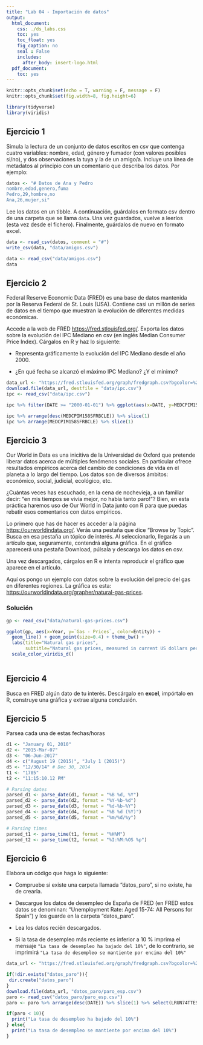 ```yaml
---
title: "Lab 04 - Importación de datos"
output:
  html_document:
    css: ./ds_labs.css
    toc: yes
    toc_float: yes
    fig_caption: no
    seal : False
    includes:
      after_body: insert-logo.html
  pdf_document:
    toc: yes
---
```



<div class="title-logo"></div>

```r
knitr::opts_chunk$set(echo = T, warning = F, message = F)
knitr::opts_chunk$set(fig.width=8, fig.height=6) 
```


```r
library(tidyverse)
library(viridis)
```

## Ejercicio 1

Simula la lectura de un conjunto de datos escritos en csv que contenga cuatro variables:
nombre, edad, género y fumador (con valores posibles si/no), y dos observaciones la tuya y la de 
un amigo/a. Incluye una línea de metadatos al principio con un comentario que describa los datos.
Por ejemplo:


```r
datos <- "# Datos de Ana y Pedro
nombre,edad,genero,fuma
Pedro,29,hombre,no
Ana,26,mujer,si"
```


Lee los datos en un tibble. A continuación, guárdalos en formato csv dentro de una carpeta que se llama `data`.
Una vez guardados, vuelve a leerlos (esta vez desde el fichero).
Finalmente, guárdalos de nuevo en formato excel.

```r
data <- read_csv(datos, comment = "#")
write_csv(data, "data/amigos.csv")
```

```r
data <- read_csv("data/amigos.csv")
data
```



## Ejercicio 2

Federal Reserve Economic Data (FRED) es una base de datos mantenida por la Reserva Federal de St. Louis (USA). Contiene casi un millón de series de datos en el tiempo que muestran la evolución de diferentes medidas económicas.

Accede a la web de FRED [https://fred.stlouisfed.org/](https://fred.stlouisfed.org/). Exporta los datos sobre la evolución del IPC Mediano en csv (en inglés Median Consumer Price Index).
Cárgalos en R y haz lo siguiente:

* Representa gráficamente la evolución del IPC Mediano desde el año 2000.

* ¿En qué fecha se alcanzó el máximo IPC Mediano? ¿Y el mínimo? 


```r
data_url <- "https://fred.stlouisfed.org/graph/fredgraph.csv?bgcolor=%23e1e9f0&chart_type=line&drp=0&fo=open%20sans&graph_bgcolor=%23ffffff&height=450&mode=fred&recession_bars=on&txtcolor=%23444444&ts=12&tts=12&width=1318&nt=0&thu=0&trc=0&show_legend=yes&show_axis_titles=yes&show_tooltip=yes&id=MEDCPIM158SFRBCLE&scale=left&cosd=1983-01-01&coed=2023-08-01&line_color=%234572a7&link_values=false&line_style=solid&mark_type=none&mw=3&lw=2&ost=-99999&oet=99999&mma=0&fml=a&fq=Monthly&fam=avg&fgst=lin&fgsnd=2020-02-01&line_index=1&transformation=lin&vintage_date=2023-10-05&revision_date=2023-10-05&nd=1983-01-01"
download.file(data_url, destfile = "data/ipc.csv")
ipc <- read_csv("data/ipc.csv")
```

```r
ipc %>% filter(DATE >= "2000-01-01") %>% ggplot(aes(x=DATE, y=MEDCPIM158SFRBCLE)) + geom_line() + theme_minimal()
```
```r
ipc %>% arrange(desc(MEDCPIM158SFRBCLE)) %>% slice(1)
ipc %>% arrange(MEDCPIM158SFRBCLE) %>% slice(1)
```


## Ejercicio 3

Our World in Data es una inicitiva de la Universidad de Oxford que pretende liberar datos acerca de múltiples fenómenos sociales. En particular ofrece resultados empíricos acerca del cambio de condiciones de vida en el planeta a lo largo del tiempo. Los datos son de diversos ámbitos: económico, social, judicial, ecológico, etc.

¿Cuántas veces has escuchado, en la cena de nochevieja, a un familiar decir: "en mis tiempos se vivía mejor, no había tanto paro!"? Bien, en esta práctica haremos uso de Our World in Data junto con R para que puedas rebatir esos comentarios con datos empíricos. 

Lo primero que has de hacer es acceder a la página [https://ourworldindata.org/](https://ourworldindata.org/). Verás una pestaña que dice "Browse by Topic". Busca en esa pestaña un tópico de interés.
Al seleccionarlo, llegarás a un artículo que, seguramente, contendrá alguna gráfica. En el gráfico aparecerá una pestaña Download, púlsala y descarga los datos en csv.

Una vez descargados, cárgalos en R e intenta reproducir el gráfico que aparece en el artículo.

Aquí os pongo un ejemplo con datos sobre la evolución del precio del gas en diferentes regiones.
La gráfica es esta:
[https://ourworldindata.org/grapher/natural-gas-prices](https://ourworldindata.org/grapher/natural-gas-prices).


### Solución


```r
gp <- read_csv("data/natural-gas-prices.csv")
```

```r
ggplot(gp, aes(x=Year, y=`Gas - Prices`, color=Entity)) + 
  geom_line() + geom_point(size=0.4) + theme_bw() + 
  labs(title="Natural gas prices", 
       subtitle="Natural gas prices, measured in current US dollars per cubic meter.") + 
  scale_color_viridis_d()
  
```

## Ejercicio 4

Busca en FRED algún dato de tu interés. Descárgalo en **excel**, impórtalo en R,
construye una gráfica y extrae alguna conclusión.



## Ejercicio 5

Parsea cada una de estas fechas/horas

```r
d1 <- "January 01, 2010"
d2 <- "2015-Mar-07"
d3 <- "06-Jun-2017"
d4 <- c("August 19 (2015)", "July 1 (2015)")
d5 <- "12/30/14" # Dec 30, 2014
t1 <- "1705"
t2 <- "11:15:10.12 PM"
```

```r
# Parsing dates
parsed_d1 <- parse_date(d1, format = "%B %d, %Y")
parsed_d2 <- parse_date(d2, format = "%Y-%b-%d")
parsed_d3 <- parse_date(d3, format = "%d-%b-%Y")
parsed_d4 <- parse_date(d4, format = "%B %d (%Y)")
parsed_d5 <- parse_date(d5, format = "%m/%d/%y")

# Parsing times
parsed_t1 <- parse_time(t1, format = "%H%M")
parsed_t2 <- parse_time(t2, format = "%I:%M:%OS %p")

```


## Ejercicio 6

Elabora un código que haga lo siguiente:

* Compruebe si existe una carpeta llamada "datos_paro", si no existe, ha de crearla.

* Descargue los datos de desempleo de España de FRED (en FRED estos datos se denominan: "Unemployment Rate: Aged 15-74: All Persons for Spain") y los guarde en la carpeta "datos_paro".

* Lea los datos recién descargados.

* Si la tasa de desempleo más reciente es inferior a 10 % imprima el mensaje
`"La tasa de desempleo ha bajado del 10%"`, de lo contrario, se imprimirá
`"La tasa de desempleo se mantiente por encima del 10%"`


```r
data_url <- "https://fred.stlouisfed.org/graph/fredgraph.csv?bgcolor=%23e1e9f0&chart_type=line&drp=0&fo=open%20sans&graph_bgcolor=%23ffffff&height=450&mode=fred&recession_bars=off&txtcolor=%23444444&ts=12&tts=12&width=1318&nt=0&thu=0&trc=0&show_legend=yes&show_axis_titles=yes&show_tooltip=yes&id=LRUN74TTESQ156S&scale=left&cosd=1999-01-01&coed=2023-01-01&line_color=%234572a7&link_values=false&line_style=solid&mark_type=none&mw=3&lw=2&ost=-99999&oet=99999&mma=0&fml=a&fq=Quarterly&fam=avg&fgst=lin&fgsnd=2020-02-01&line_index=1&transformation=lin&vintage_date=2023-10-05&revision_date=2023-10-05&nd=1999-01-01"

if(!dir.exists("datos_paro")){
 dir.create("datos_paro") 
}
download.file(data_url, "datos_paro/paro_esp.csv")
paro <- read_csv("datos_paro/paro_esp.csv")
paro <- paro %>% arrange(desc(DATE)) %>% slice(1) %>% select(LRUN74TTESQ156S)

if(paro < 10){
  print("La tasa de desempleo ha bajado del 10%")
} else{
  print("La tasa de desempleo se mantiente por encima del 10%")
}
```



